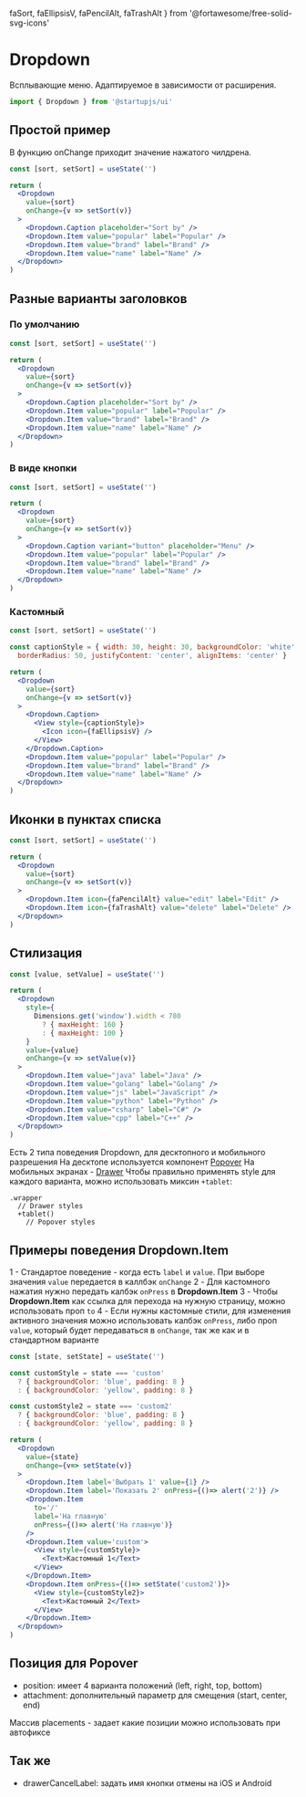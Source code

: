   faSort,
  faEllipsisV,
  faPencilAlt,
  faTrashAlt
} from '@fortawesome/free-solid-svg-icons'

# Dropdown
Всплывающие меню. Адаптируемое в зависимости от расширения.
```jsx
import { Dropdown } from '@startupjs/ui'
```

## Простой пример
В функцию onChange приходит значение нажатого чилдрена.
```jsx example
const [sort, setSort] = useState('')

return (
  <Dropdown
    value={sort}
    onChange={v => setSort(v)}
  >
    <Dropdown.Caption placeholder="Sort by" />
    <Dropdown.Item value="popular" label="Popular" />
    <Dropdown.Item value="brand" label="Brand" />
    <Dropdown.Item value="name" label="Name" />
  </Dropdown>
)
```

## Разные варианты заголовков
### По умолчанию
```jsx example
const [sort, setSort] = useState('')

return (
  <Dropdown
    value={sort}
    onChange={v => setSort(v)}
  >
    <Dropdown.Caption placeholder="Sort by" />
    <Dropdown.Item value="popular" label="Popular" />
    <Dropdown.Item value="brand" label="Brand" />
    <Dropdown.Item value="name" label="Name" />
  </Dropdown>
)
```

### В виде кнопки
```jsx example
const [sort, setSort] = useState('')

return (
  <Dropdown
    value={sort}
    onChange={v => setSort(v)}
  >
    <Dropdown.Caption variant="button" placeholder="Menu" />
    <Dropdown.Item value="popular" label="Popular" />
    <Dropdown.Item value="brand" label="Brand" />
    <Dropdown.Item value="name" label="Name" />
  </Dropdown>
)
```

### Кастомный
```jsx example
const [sort, setSort] = useState('')

const captionStyle = { width: 30, height: 30, backgroundColor: 'white',
  borderRadius: 50, justifyContent: 'center', alignItems: 'center' }

return (
  <Dropdown
    value={sort}
    onChange={v => setSort(v)}
  >
    <Dropdown.Caption>
      <View style={captionStyle}>
        <Icon icon={faEllipsisV} />
      </View>
    </Dropdown.Caption>
    <Dropdown.Item value="popular" label="Popular" />
    <Dropdown.Item value="brand" label="Brand" />
    <Dropdown.Item value="name" label="Name" />
  </Dropdown>
)
```

## Иконки в пунктах списка
```jsx example
const [sort, setSort] = useState('')

return (
  <Dropdown
    value={sort}
    onChange={v => setSort(v)}
  >
    <Dropdown.Item icon={faPencilAlt} value="edit" label="Edit" />
    <Dropdown.Item icon={faTrashAlt} value="delete" label="Delete" />
  </Dropdown>
)
```

## Стилизация
```jsx example
const [value, setValue] = useState('')

return (
  <Dropdown
    style={
      Dimensions.get('window').width < 780
        ? { maxHeight: 160 }
        : { maxHeight: 100 }
    }
    value={value}
    onChange={v => setValue(v)}
  >
    <Dropdown.Item value="java" label="Java" />
    <Dropdown.Item value="golang" label="Golang" />
    <Dropdown.Item value="js" label="JavaScript" />
    <Dropdown.Item value="python" label="Python" />
    <Dropdown.Item value="csharp" label="C#" />
    <Dropdown.Item value="cpp" label="C++" />
  </Dropdown>
)
```

Есть 2 типа поведения Dropdown, для десктопного и мобильного разрешения
На десктопе используется компонент [Popover](/docs/popups/Popover)
На мобильных экранах - [Drawer](/docs/popups/Drawer)
Чтобы правильно применять style для каждого варианта, можно использовать миксин `+tablet`:
```styl
.wrapper
  // Drawer styles
  +tablet()
    // Popover styles
```

## Примеры поведения Dropdown.Item
1 - Стандартое поведение - когда есть `label` и `value`. При выборе значения `value` передается в каллбэк `onChange`
2 - Для кастомного нажатия нужно передать калбэк `onPress` в **Dropdown.Item**
3 - Чтобы **Dropdown.Item** как ссылка для перехода на нужную страницу, можно использовать проп `to`
4 - Если нужны кастомные стили, для изменения активного значения можно использовать калбэк `onPress`, либо проп `value`, который будет передаваться в `onChange`, так же как и в стандартном варианте

```jsx example
const [state, setState] = useState('')

const customStyle = state === 'custom'
  ? { backgroundColor: 'blue', padding: 8 }
  : { backgroundColor: 'yellow', padding: 8 }

const customStyle2 = state === 'custom2'
  ? { backgroundColor: 'blue', padding: 8 }
  : { backgroundColor: 'yellow', padding: 8 }

return (
  <Dropdown
    value={state}
    onChange={v=> setState(v)}
  >
    <Dropdown.Item label='Выбрать 1' value={1} />
    <Dropdown.Item label='Показать 2' onPress={()=> alert('2')} />
    <Dropdown.Item
      to='/'
      label='На главную'
      onPress={()=> alert('На главную')}
    />
    <Dropdown.Item value='custom'>
      <View style={customStyle}>
        <Text>Кастомный 1</Text>
      </View>
    </Dropdown.Item>
    <Dropdown.Item onPress={()=> setState('custom2')}>
      <View style={customStyle2}>
        <Text>Кастомный 2</Text>
      </View>
    </Dropdown.Item>
  </Dropdown>
)
```

## Позиция для Popover
- position: имеет 4 варианта положений (left, right, top, bottom)
- attachment: дополнительный параметр для смещения (start, center, end)

Массив placements - задает какие позиции можно использовать при автофиксе

## Так же
- drawerCancelLabel: задать имя кнопки отмены на iOS и Android
<Br lines={10} />
